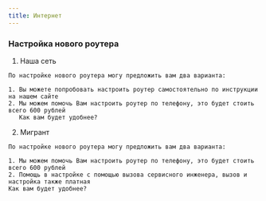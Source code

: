 ```yaml
---
title: Интернет
---
```


### Настройка нового роутера

1. Наша сеть

```
По настройке нового роутера могу предложить вам два варианта:

1. Вы можете попробовать настроить роутер самостоятельно по инструкции на нашем сайте
2. Мы можем помочь Вам настроить роутер по телефону, это будет стоить всего 600 рублей
   Как вам будет удобнее?
```

2.  Мигрант

```
По настройке нового роутера могу предложить вам два варианта:

1. Мы можем помочь Вам настроить роутер по телефону, это будет стоить всего 600 рублей
2. Помощь в настройке с помощью вызова сервисного инженера, вызов и настройка также платная
Как вам будет удобнее?
```

